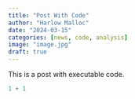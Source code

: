 ```yaml
---
title: "Post With Code"
author: "Harlow Malloc"
date: "2024-03-15"
categories: [news, code, analysis]
image: "image.jpg"
draft: true
---
```


This is a post with executable code.

```r
1 + 1
```
